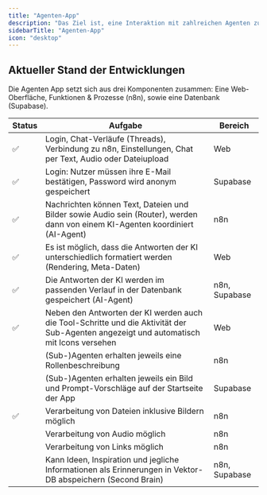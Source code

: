 ```yaml
---
title: "Agenten-App"
description: "Das Ziel ist, eine Interaktion mit zahlreichen Agenten zu ermöglichen. Welcher KI-Agent aktiv wird, entscheidet die Künstliche Intelligenz selbst ('agentische KI'). Die Konversation findet im Chat und in dynamischer Form statt."
sidebarTitle: "Agenten-App"
icon: "desktop"
---
```


## Aktueller Stand der Entwicklungen

Die Agenten App setzt sich aus drei Komponenten zusammen: Eine Web-Oberfläche, Funktionen & Prozesse (n8n), sowie eine Datenbank (Supabase).

| Status | Aufgabe | Bereich |
| --- | --- | --- |
| ✅ | Login, Chat-Verläufe (Threads), Verbindung zu n8n, Einstellungen, Chat per Text, Audio oder Dateiupload | Web |
| ✅ | Login: Nutzer müssen ihre E-Mail bestätigen, Password wird anonym gespeichert | Supabase |
| ✅ | Nachrichten können Text, Dateien und Bilder sowie Audio sein (Router), werden dann von einem KI-Agenten koordiniert (AI-Agent) | n8n |
| ✅ | Es ist möglich, dass die Antworten der KI unterschiedlich formatiert werden (Rendering, Meta-Daten) | Web |
| ✅ | Die Antworten der KI werden im passenden Verlauf in der Datenbank gespeichert (AI-Agent) | n8n, Supabase |
| ✅ | Neben den Antworten der KI werden auch die Tool-Schritte und die Aktivität der Sub-Agenten angezeigt und automatisch mit Icons versehen| Web |
|  | (Sub-)Agenten erhalten jeweils eine Rollenbeschreibung | n8n |
|  | (Sub-)Agenten erhalten jeweils ein Bild und Prompt-Vorschläge auf der Startseite der App | Supabase |
| ✅ | Verarbeitung von Dateien inklusive Bildern möglich | n8n |
|  | Verarbeitung von Audio möglich | n8n |
|  | Verarbeitung von Links möglich | n8n |
|  | Kann Ideen, Inspiration und jegliche Informationen als Erinnerungen in Vektor-DB abspeichern (Second Brain) | n8n, Supabase |
